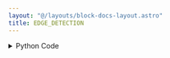 ```yaml
---
layout: "@/layouts/block-docs-layout.astro"
title: EDGE_DETECTION
---
```



<PythonDocsDisplay docstring={docstring} />
<AppDisplay app={app} blockName="EDGE_DETECTION" client:visible />

<details>
<summary>Python Code</summary>
```python
from flojoy import flojoy, Image
import cv2
import numpy as np
from PIL import ImageFilter, Image as PILImage


@flojoy(deps={"opencv-python": "4.8.0"})
def EDGE_DETECTION(default: Image) -> Image:
    """The EDGE_DETECTION node detects edges in the image that was passed to it.

    This is done through the Pillow image filter, FIND_EDGES.

    Note that the image is converted to greyscale during this processing.

    Inputs
    ------
    default : Image
        The input image to apply edge detection to.

    Returns
    -------
    Image
        The image with detected edges in white.
    """

    r = default.r
    g = default.g
    b = default.b
    a = default.a

    if a is not None:
        rgba_image = np.stack((r, g, b, a), axis=2)

    else:
        rgba_image = np.stack((r, g, b), axis=2)

    try:
        image = PILImage.fromarray(rgba_image)
        image = image.convert("L").filter(ImageFilter.FIND_EDGES).convert("RGB")
        image = np.array(image)

        try:
            r, g, b, a = cv2.split(image)
        except:
            r, g, b = cv2.split(image)
        if a is None:
            a = None
        return Image(
            r=r,
            g=g,
            b=b,
            a=a,
        )
    except Exception as e:
        raise e

```
[Find this Flojoy Block on GitHub](https://github.com/flojoy-ai/blocks/blob/main/blocks/TRANSFORMERS/IMAGE_PROCESSING/EDGE_DETECTION/EDGE_DETECTION.py)
</details>


## Example
